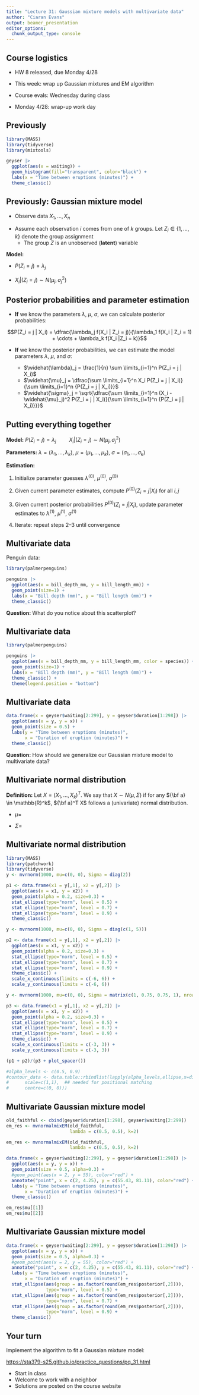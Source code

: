 ```yaml
---
title: "Lecture 31: Gaussian mixture models with multivariate data"
author: "Ciaran Evans"
output: beamer_presentation
editor_options: 
  chunk_output_type: console
---
```


## Course logistics

* HW 8 released, due Monday 4/28

\bigskip

* This week: wrap up Gaussian mixtures and EM algorithm

\bigskip

* Course evals: Wednesday during class

\bigskip

* Monday 4/28: wrap-up work day

## Previously

```r
library(MASS)
library(tidyverse)
library(mixtools)

geyser |>
  ggplot(aes(x = waiting)) +
  geom_histogram(fill="transparent", color="black") +
  labs(x = "Time between eruptions (minutes)") +
  theme_classic()
```

## Previously: Gaussian mixture model

* Observe data $X_1,...,X_n$

\bigskip

* Assume each observation $i$ comes from one of $k$ groups. Let $Z_i \in \{1,...,k\}$ denote the group assignment 
    * The group $Z$ is an unobserved (**latent**) variable

**Model:** 

* $P(Z_i = j) = \lambda_j$

\bigskip

* $X_i | (Z_i = j) \sim N(\mu_j, \sigma_j^2)$

## Posterior probabilities and parameter estimation

* **If** we know the parameters $\lambda$, $\mu$, $\sigma$, we can calculate posterior probabilities:

\vspace{-0.3cm}

$$P(Z_i = j | X_i) = \dfrac{\lambda_j f(X_i | Z_i = j)}{\lambda_1 f(X_i | Z_i = 1) + \cdots + \lambda_k f(X_i |Z_i = k)}$$


* **If** we know the posterior probabilities, we can estimate the model parameters $\lambda$, $\mu$, and $\sigma$:

    * $\widehat{\lambda}_j = \frac{1}{n} \sum \limits_{i=1}^n P(Z_i = j | X_i)$
    * $\widehat{\mu}_j = \dfrac{\sum \limits_{i=1}^n X_i P(Z_i = j | X_i)}{\sum \limits_{i=1}^n {P(Z_i = j | X_i)}}$
    * $\widehat{\sigma}_j = \sqrt{\dfrac{\sum \limits_{i=1}^n (X_i - \widehat{\mu}_j)^2 P(Z_i = j | X_i)}{\sum \limits_{i=1}^n {P(Z_i = j | X_i)}}}$


## Putting everything together

**Model:** $P(Z_i = j) = \lambda_j \hspace{1cm} X_i | (Z_i = j) \sim N(\mu_j, \sigma_j^2)$

**Parameters:** $\lambda = (\lambda_1,...,\lambda_k)$, $\mu = (\mu_1,...,\mu_k)$, $\sigma = (\sigma_1,...,\sigma_k)$

**Estimation:**

1. Initialize parameter guesses $\lambda^{(0)}$, $\mu^{(0)}$, $\sigma^{(0)}$

2. Given current parameter estimates, compute $P^{(0)}(Z_i = j | X_i)$ for all $i, j$

3. Given current posterior probabilities $P^{(0)}(Z_i = j | X_i)$, update parameter estimates to $\lambda^{(1)}$, $\mu^{(1)}$, $\sigma^{(1)}$

4. Iterate: repeat steps 2--3 until convergence


## Multivariate data

Penguin data:

```r
library(palmerpenguins)

penguins |>
  ggplot(aes(x = bill_depth_mm, y = bill_length_mm)) +
  geom_point(size=1) +
  labs(x = "Bill depth (mm)", y = "Bill length (mm)") +
  theme_classic()
```

**Question:** What do you notice about this scatterplot?

## Multivariate data


```r
library(palmerpenguins)

penguins |>
  ggplot(aes(x = bill_depth_mm, y = bill_length_mm, color = species)) +
  geom_point(size=1) +
  labs(x = "Bill depth (mm)", y = "Bill length (mm)") +
  theme_classic() +
  theme(legend.position = "bottom")
```

## Multivariate data

```r
data.frame(x = geyser$waiting[2:299], y = geyser$duration[1:298]) |>
  ggplot(aes(x = y, y = x)) +
  geom_point(size = 0.5) +
  labs(y = "Time between eruptions (minutes)",
       x = "Duration of eruption (minutes)") +
  theme_classic()
```

**Question:** How should we generalize our Gaussian mixture model to multivariate data?

## Multivariate normal distribution

**Definition:** Let $X = (X_1,...,X_k)^T$. We say that $X \sim N(\mu, \Sigma)$ if for any ${\bf a} \in \mathbb{R}^k$, ${\bf a}^T X$ follows a (univariate) normal distribution.

* $\mu =$

\vspace{2cm}

* $\Sigma =$

\vspace{2cm}

## Multivariate normal distribution

```r
library(MASS)
library(patchwork)
library(tidyverse)
y <- mvrnorm(1000, mu=c(0, 0), Sigma = diag(2))

p1 <- data.frame(x1 = y[,1], x2 = y[,2]) |>
  ggplot(aes(x = x1, y = x2)) +
  geom_point(alpha = 0.2, size=0.3) +
  stat_ellipse(type="norm", level = 0.5) +
  stat_ellipse(type="norm", level = 0.7) +
  stat_ellipse(type="norm", level = 0.9) +
  theme_classic()

y <- mvrnorm(1000, mu=c(0, 0), Sigma = diag(c(1, 5)))

p2 <- data.frame(x1 = y[,1], x2 = y[,2]) |>
  ggplot(aes(x = x1, y = x2)) +
  geom_point(alpha = 0.2, size=0.3) +
  stat_ellipse(type="norm", level = 0.5) +
  stat_ellipse(type="norm", level = 0.7) +
  stat_ellipse(type="norm", level = 0.9) +
  theme_classic() +
  scale_x_continuous(limits = c(-6, 6)) +
  scale_y_continuous(limits = c(-6, 6))

y <- mvrnorm(1000, mu=c(0, 0), Sigma = matrix(c(1, 0.75, 0.75, 1), nrow=2))

p3 <- data.frame(x1 = y[,1], x2 = y[,2]) |>
  ggplot(aes(x = x1, y = x2)) +
  geom_point(alpha = 0.2, size=0.3) +
  stat_ellipse(type="norm", level = 0.5) +
  stat_ellipse(type="norm", level = 0.7) +
  stat_ellipse(type="norm", level = 0.9) +
  theme_classic() +
  scale_x_continuous(limits = c(-3, 3)) +
  scale_y_continuous(limits = c(-3, 3))

(p1 + p2)/(p3 + plot_spacer())

#alpha_levels <- c(0.5, 0.9)
#contour_data <- data.table::rbindlist(lapply(alpha_levels,ellipse,x=diag(2),
#      scale=c(1,1),  ## needed for positional matching
#      centre=c(0, 0)))
```

## Multivariate Gaussian mixture model


```r
old_faithful <- cbind(geyser$duration[1:298], geyser$waiting[2:299])
em_res <- mvnormalmixEM(old_faithful, 
                        lambda = c(0.5, 0.5), k=2)
```

```r
em_res <- mvnormalmixEM(old_faithful, 
                        lambda = c(0.5, 0.5), k=2)
```


```r
data.frame(x = geyser$waiting[2:299], y = geyser$duration[1:298]) |>
  ggplot(aes(x = y, y = x)) +
  geom_point(size = 0.5, alpha=0.3) +
  #geom_point(aes(x = 2, y = 55), color="red") +
  annotate("point", x = c(2, 4.25), y = c(55.43, 81.11), color="red") +
  labs(y = "Time between eruptions (minutes)",
       x = "Duration of eruption (minutes)") +
  theme_classic()
```


```r
em_res$mu[[1]]
em_res$mu[[2]]
```


## Multivariate Gaussian mixture model

```r
data.frame(x = geyser$waiting[2:299], y = geyser$duration[1:298]) |>
  ggplot(aes(x = y, y = x)) +
  geom_point(size = 0.5, alpha=0.3) +
  #geom_point(aes(x = 2, y = 55), color="red") +
  annotate("point", x = c(2, 4.25), y = c(55.43, 81.11), color="red") +
  labs(y = "Time between eruptions (minutes)",
       x = "Duration of eruption (minutes)") +
  stat_ellipse(aes(group = as.factor(round(em_res$posterior[,2]))),
               type="norm", level = 0.5) +
  stat_ellipse(aes(group = as.factor(round(em_res$posterior[,2]))),
               type="norm", level = 0.7) +
  stat_ellipse(aes(group = as.factor(round(em_res$posterior[,2]))),
               type="norm", level = 0.9) +
  theme_classic()
```

## Your turn

Implement the algorithm to fit a Gaussian mixture model:

[https://sta379-s25.github.io/practice_questions/pq_31.html](https://sta379-s25.github.io/practice_questions/pq_31.html)

* Start in class
* Welcome to work with a neighbor
* Solutions are posted on the course website








